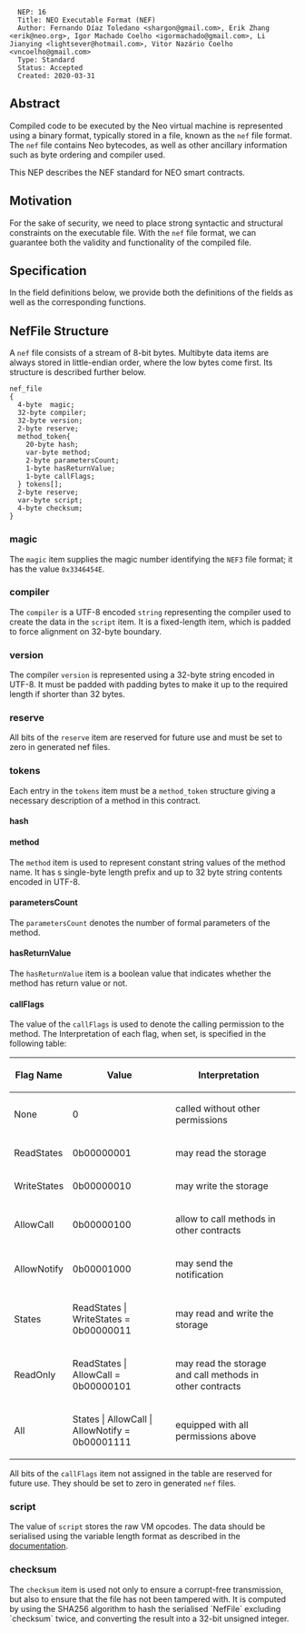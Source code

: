 <pre>
  NEP: 16
  Title: NEO Executable Format (NEF)
  Author: Fernando Díaz Toledano <shargon@gmail.com>, Erik Zhang <erik@neo.org>, Igor Machado Coelho <igormachado@gmail.com>, Li Jianying <lightsever@hotmail.com>, Vitor Nazário Coelho <vncoelho@gmail.com>
  Type: Standard
  Status: Accepted
  Created: 2020-03-31
</pre>

==Abstract==

Compiled code to be executed by the Neo virtual machine is represented using a binary format, typically stored in a file, known as the <code>nef</code> file format. The <code>nef</code> file contains Neo bytecodes, as well as other ancillary information such as byte ordering and compiler used.

This NEP describes the NEF standard for NEO smart contracts.

==Motivation==

For the sake of security, we need to place strong syntactic and structural constraints on the executable file. With the <code>nef</code> file format, we can guarantee both the validity and functionality of the compiled file.

==Specification==

In the field definitions below, we provide both the definitions of the fields as well as the corresponding functions.

==NefFile Structure==

A <code>nef</code> file consists of a stream of 8-bit bytes. Multibyte data items are always stored in little-endian order, where the low bytes come first. Its structure is described further below.

<pre>
nef_file
{
  4-byte  magic;
  32-byte compiler;
  32-byte version;
  2-byte reserve;
  method_token{
    20-byte hash;
    var-byte method;
    2-byte parametersCount;
    1-byte hasReturnValue;
    1-byte callFlags;
  } tokens[];
  2-byte reserve;
  var-byte script;
  4-byte checksum;
}
</pre>

===magic===

The <code>magic</code> item supplies the magic number identifying the <code>NEF3</code> file format; it has the value <code>0x3346454E</code>.

===compiler===

The <code>compiler</code> is a UTF-8 encoded <code>string</code> representing the compiler used to create the data in the <code>script</code> item. It is a fixed-length item, which is padded to force alignment on 32-byte boundary.

===version===

The compiler <code>version</code> is represented using a 32-byte string encoded in UTF-8. It must be padded with padding bytes to make it up to the required length if shorter than 32 bytes.

===reserve===

All bits of the <code>reserve</code> item are reserved for future use and must be set to zero in generated nef files.

===tokens===

Each entry in the <code>tokens</code> item must be a <code>method_token</code> structure giving a necessary description of a method in this contract.

====hash====



====method====

The <code>method</code> item is used to represent constant string values of the method name. It has s single-byte length prefix and up to 32 byte string contents encoded in UTF-8.
 
====parametersCount====

The <code>parametersCount</code> denotes the number of formal parameters of the method.

====hasReturnValue====

The <code>hasReturnValue</code> item is a boolean value that indicates whether the method has return value or not.

====callFlags====

The value of the <code>callFlags</code> is used to denote the calling permission to the method. The Interpretation of each flag, when set, is specified in the following table:

{|
!Flag Name !!Value !!Interpretation !!
|-
| None || 0 || called without other permissions ||
|-
| ReadStates || 0b00000001 || may read the storage ||
|-
| WriteStates || 0b00000010 || may write the storage ||
|-
| AllowCall || 0b00000100 || allow to call methods in other contracts ||
|-
| AllowNotify || 0b00001000 || may send the notification ||
|-
| States || ReadStates | WriteStates = 0b00000011 ||  may read and write the storage ||
|-
| ReadOnly || ReadStates | AllowCall = 0b00000101 || may read the storage and call methods in other contracts ||
|-
| All || States | AllowCall | AllowNotify = 0b00001111 || equipped with all permissions above ||
|}

All bits of the <code>callFlags</code> item not assigned in the table are reserved for future use. They should be set to zero in generated <code>nef</code> files.

===script===

The value of <code>script</code> stores the raw VM opcodes. The data should be serialised using the variable length format as described in the [https://docs.neo.org/developerguide/en/articles/conventions.html#variable-length-types documentation].

===checksum===

The <code>checksum</code> item is used not only to ensure a corrupt-free transmission, but also to ensure that the file has not been tampered with. It is computed by using the SHA256 algorithm to hash the serialised `NefFile` excluding `checksum` twice, and converting the result into a 32-bit unsigned integer.
